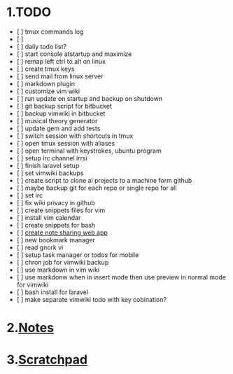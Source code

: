 = 1.TODO =
* [ ] tmux commands log
* [ ]
* [ ] daily todo list?
* [ ] start console atstartup and maximize
* [ ] remap left ctrl to alt on linux
* [ ] create tmux keys
* [ ] send mail from linux server
* [ ] markdown plugin
* [ ] customize vim wiki
* [ ] run update on startup and backup on shutdown
* [ ] git backup script for bitbucket
* [ ] backup vimwiki in bitbucket
* [ ] musical theory generator
* [ ] update gem and add tests
* [ ] switch session with shortcuts in tmux
* [ ] open tmux session with aliases
* [ ] open terminal with keystrokes, ubuntu program
* [ ] setup irc channel irrsi
* [ ] finish laravel setup
* [ ] set vimwiki backups
* [ ] create script to clone al projects to a machine form github
* [ ] maybe backup git for each repo or single repo for all
* [ ] set irc
* [ ] fix wiki privacy in github
* [ ] create snippets files for vim
* [ ] install vim calendar
* [ ] create snippets for bash
* [ ] [[create note sharing web app]]
* [ ] new bookmark manager
* [ ] read gnork vi
* [ ] setup task manager or todos for mobile
* [ ] chron job for vimwiki backup
* [ ] use markdown in vim wiki
* [ ] use markdonw when in insert mode then use preview in normal mode for vimwiki
* [ ] bash install for laravel
* [ ] make separate vimwiki todo with key cobination?

= 2.[[Notes]] =

= 3.[[Scratchpad]] =
